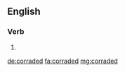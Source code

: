 ==English==

===Verb===
{{head|en|verb form}}

# {{en-past of|corrade}}

[[de:corraded]]
[[fa:corraded]]
[[mg:corraded]]